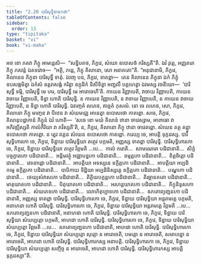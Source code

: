 ```yaml
---
title: "2.20 បារិសុទ្ធិទានកថា"
tableOfContents: false
sidebar:
  order: 13
type: "tipitaka"
basket: "vi"
book: "vi-maha"
---
```



<DynamicBreadcrumb />

<Division number="164" book="vi-maha">

<Paragraph number="678" book="vi-maha">
អថ ខោ ភគវា ភិក្ខូ អាមន្តេសិ—  “សន្និបតថ, ភិក្ខវេ, សំឃោ ឧបោសថំ ករិស្សតី”តិ. ឯវំ វុត្តេ, អញ្ញតរោ ភិក្ខុ ភគវន្តំ ឯតទវោច—  “អត្ថិ, ភន្តេ, ភិក្ខុ គិលានោ, សោ អនាគតោ”តិ.
</Paragraph>

<Paragraph number="679" book="vi-maha">
“អនុជានាមិ, ភិក្ខវេ, គិលានេន ភិក្ខុនា បារិសុទ្ធឹ ទាតុំ. ឯវញ្ច បន, ភិក្ខវេ, ទាតព្ពា—  តេន គិលានេន ភិក្ខុនា ឯកំ ភិក្ខុំ ឧបសង្កមិត្វា ឯកំសំ ឧត្តរាសង្គំ ករិត្វា ឧក្កុដិកំ និសីទិត្វា អញ្ជលឹ បគ្គហេត្វា ឯវមស្ស វចនីយោ—  ‘បារិសុទ្ធឹ ទម្មិ, បារិសុទ្ធឹ មេ ហរ, បារិសុទ្ធឹ មេ អារោចេហី’តិ. កាយេន វិញ្ញាបេតិ, វាចាយ វិញ្ញាបេតិ, កាយេន វាចាយ វិញ្ញាបេតិ, ទិន្នា ហោតិ បារិសុទ្ធិ. ន កាយេន វិញ្ញាបេតិ, ន វាចាយ វិញ្ញាបេតិ, ន កាយេន វាចាយ វិញ្ញាបេតិ, ន ទិន្នា ហោតិ បារិសុទ្ធិ. ឯវញ្ចេតំ លភេថ, ឥច្ចេតំ កុសលំ. នោ ចេ លភេថ, សោ, ភិក្ខវេ, គិលានោ ភិក្ខុ មញ្ចេន វា បីឋេន វា សំឃមជ្ឈេ អានេត្វា ឧបោសថោ កាតព្ពោ. សចេ, ភិក្ខវេ, គិលានុបដ្ឋាកានំ ភិក្ខូនំ ឯវំ ហោតិ—  ‘សចេ ខោ មយំ គិលានំ ឋានា ចាវេស្សាម, អាពាធោ វា អភិវឌ្ឍិស្សតិ កាលំកិរិយា វា ភវិស្សតី’តិ, ន, ភិក្ខវេ, គិលានោ ភិក្ខុ ឋានា ចាវេតព្ពោ. សំឃេន តត្ថ គន្ត្វា ឧបោសថោ កាតព្ពោ. ន ត្វេវ វគ្គេន សំឃេន ឧបោសថោ កាតព្ពោ. ករេយ្យ ចេ, អាបត្តិ ទុក្កដស្ស.
</Paragraph>

<Paragraph number="680" book="vi-maha">
បារិសុទ្ធិហារកោ ចេ, ភិក្ខវេ, ទិន្នាយ បារិសុទ្ធិយា តត្ថេវ បក្កមតិ, អញ្ញស្ស ទាតព្ពា បារិសុទ្ធិ. បារិសុទ្ធិហារកោ ចេ, ភិក្ខវេ, ទិន្នាយ បារិសុទ្ធិយា តត្ថេវ វិព្ភមតិ …បេ…  កាលំ ករោតិ…  សាមណេរោ បដិជានាតិ…  សិក្ខំ បច្ចក្ខាតកោ បដិជានាតិ…  អន្តិមវត្ថុំ អជ្ឈាបន្នកោ បដិជានាតិ…  ឧម្មត្តកោ បដិជានាតិ…  ខិត្តចិត្តោ បដិជានាតិ…  វេទនាដ្ដោ បដិជានាតិ…  អាបត្តិយា អទស្សនេ ឧក្ខិត្តកោ បដិជានាតិ…  អាបត្តិយា អប្បដិកម្មេ ឧក្ខិត្តកោ បដិជានាតិ…  បាបិកាយ ទិដ្ឋិយា អប្បដិនិស្សគ្គេ ឧក្ខិត្តកោ បដិជានាតិ…  បណ្ឌកោ បដិជានាតិ…  ថេយ្យសំវាសកោ បដិជានាតិ…  តិត្ថិយបក្កន្តកោ បដិជានាតិ…  តិរច្ឆានគតោ បដិជានាតិ…  មាតុឃាតកោ បដិជានាតិ…  បិតុឃាតកោ បដិជានាតិ…  អរហន្តឃាតកោ បដិជានាតិ…  ភិក្ខុនិទូសកោ បដិជានាតិ…  សំឃភេទកោ បដិជានាតិ…  លោហិតុប្បាទកោ បដិជានាតិ…  ឧភតោព្យញ្ជនកោ បដិជានាតិ, អញ្ញស្ស ទាតព្ពា បារិសុទ្ធិ.
</Paragraph>

<Paragraph number="681" book="vi-maha">
បារិសុទ្ធិហារកោ ចេ, ភិក្ខវេ, ទិន្នាយ បារិសុទ្ធិយា អន្តរាមគ្គេ បក្កមតិ, អនាហដា ហោតិ បារិសុទ្ធិ. បារិសុទ្ធិហារកោ ចេ, ភិក្ខវេ, ទិន្នាយ បារិសុទ្ធិយា អន្តរាមគ្គេ វិព្ភមតិ …បេ…  ឧភតោព្យញ្ជនកោ បដិជានាតិ, អនាហដា ហោតិ បារិសុទ្ធិ.
</Paragraph>

<Paragraph number="682" book="vi-maha">
បារិសុទ្ធិហារកោ ចេ, ភិក្ខវេ, ទិន្នាយ បារិសុទ្ធិយា សំឃប្បត្តោ បក្កមតិ, អាហដា ហោតិ បារិសុទ្ធិ. បារិសុទ្ធិហារកោ ចេ, ភិក្ខវេ, ទិន្នាយ បារិសុទ្ធិយា សំឃប្បត្តោ វិព្ភមតិ …បេ…  ឧភតោព្យញ្ជនកោ បដិជានាតិ, អាហដា ហោតិ បារិសុទ្ធិ.
</Paragraph>

<Paragraph number="683" book="vi-maha">
បារិសុទ្ធិហារកោ ចេ, ភិក្ខវេ, ទិន្នាយ បារិសុទ្ធិយា សំឃប្បត្តោ សុត្តោ ន អារោចេតិ, បមត្តោ ន អារោចេតិ, សមាបន្នោ ន អារោចេតិ, អាហដា ហោតិ បារិសុទ្ធិ. បារិសុទ្ធិហារកស្ស អនាបត្តិ.
</Paragraph>

<Paragraph number="684" book="vi-maha">
បារិសុទ្ធិហារកោ ចេ, ភិក្ខវេ, ទិន្នាយ បារិសុទ្ធិយា សំឃប្បត្តោ សញ្ចិច្ច ន អារោចេតិ, អាហដា ហោតិ បារិសុទ្ធិ. បារិសុទ្ធិហារកស្ស អាបត្តិ ទុក្កដស្សា”តិ.
</Paragraph>
</Division>